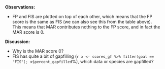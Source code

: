 **Observations:**

- FP and FIS are plotted on top of each other, which means that the FP score is the same as FIS (we can also see this from the table above). This means that MAR contributes nothing to the FP score, and in fact the MAR score is 0. 

**Discussion:**

- Why is the MAR score 0?
- FIS has quite a bit of gapfilling (`r x <- scores_gf %>% filter(goal == "FIS"); x$percent_gapfilled`%), which data or species are gapfilled?
